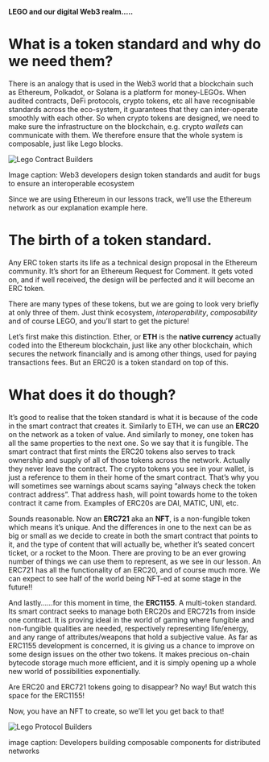**LEGO and our digital Web3 realm…..**

# What is a token standard and why do we need them?

There is an analogy that is used in the Web3 world that a blockchain such as Ethereum, Polkadot, or Solana is a platform for money-LEGOs. When audited contracts, DeFi protocols, crypto tokens, etc all have recognisable standards across the eco-system, it guarantees that they can inter-operate smoothly with each other. So when crypto tokens are designed, we need to make sure the infrastructure on the blockchain, e.g. crypto *wallets* can communicate with them. We therefore ensure that the whole system is composable, just like Lego blocks.

![Lego Contract Builders](/assets/lessons/token_standards/LegoPair2.png)

Image caption: Web3 developers design token standards and audit for bugs to ensure an interoperable ecosystem 

Since we are using Ethereum in our lessons track, we’ll use the Ethereum network as our explanation example here.

# The birth of a token standard.

Any ERC token starts its life as a technical design proposal in the Ethereum community. It’s short for an Ethereum Request for Comment. It gets voted on, and if well received, the design will be perfected and it will become an ERC token. 

There are many types of these tokens, but we are going to look very briefly at only three of them. Just think ecosystem, *interoperability*, *composability* and of course LEGO, and you’ll start to get the picture!

Let’s first make this distinction. Ether, or **ETH** is the **native currency** actually coded into the Ethereum blockchain, just like any other blockchain, which secures the network financially and is among other things, used for paying transactions fees. But an ERC20 is a token standard on top of this.

# What does it do though? 

It’s good to realise that the token standard is what it is because of the code in the smart contract that creates it. Similarly to ETH, we can use an **ERC20** on the network as a token of value. And similarly to money, one token has all the same properties to the next one. So we say that it is fungible. The smart contract that first mints the ERC20 tokens also serves to track ownership and supply of all of those tokens across the network. Actually they never leave the contract. The crypto tokens you see in your wallet, is just a reference to them in their home of the smart contract. That’s why you will sometimes see warnings about scams saying “always check the token contract address”. That address hash, will point towards home to the token contract it came from. Examples of ERC20s are DAI, MATIC, UNI, etc.

Sounds reasonable. Now an **ERC721** aka an **NFT**, is a non-fungible token which means it’s unique. And the differences in one to the next can be as big or small as we decide to create in both the smart contract that points to it, and the type of content that will actually be, whether it’s seated concert ticket, or a rocket to the Moon. There are proving to be an ever growing number of things we can use them to represent, as we see in our lesson.  An ERC721 has all the functionality of an ERC20, and  of course much more. We can expect to see half of the world being NFT-ed at some stage in the future!!

And lastly……for this moment in time, the **ERC1155**. A multi-token standard. Its smart contract seeks to manage both ERC20s and ERC721s from inside one contract. It is proving ideal in the world of gaming where fungible and non-fungible qualities are needed, respectively representing life/energy, and any range of attributes/weapons that hold a subjective value. As far as ERC1155 development is concerned, it is giving us a chance to improve on some design issues on the other two tokens. It makes precious on-chain bytecode storage much more efficient, and it is simply opening up a whole new world of possibilities exponentially. 

Are ERC20 and ERC721 tokens going to disappear? No way! But watch this space for the ERC1155!

Now, you have an NFT to create, so we’ll let you get back to that!

![Lego Protocol Builders](/assets/lessons/token_standards/NFT.LegoBuilders2.png)

image caption: Developers building composable components for distributed networks